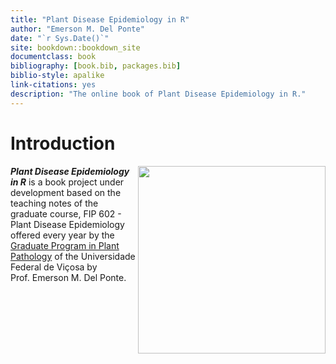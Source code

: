 ```yaml
---
title: "Plant Disease Epidemiology in R"
author: "Emerson M. Del Ponte"
date: "`r Sys.Date()`"
site: bookdown::bookdown_site
documentclass: book
bibliography: [book.bib, packages.bib]
biblio-style: apalike
link-citations: yes
description: "The online book of Plant Disease Epidemiology in R."
---
```


# Introduction
<img src="images/cover.png" align = right width=300px>
***Plant Disease Epidemiology in R*** is a book project under development based on the teaching notes of the graduate course, FIP 602 - Plant Disease Epidemiology offered every year by the [Graduate Program in Plant Pathology](http://www.dfp.ufv.br/grad/) of the Universidade Federal de Viçosa by Prof. Emerson M. Del Ponte. 
